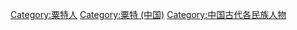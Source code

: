 [[Category:粟特人|Category:粟特人]]
[[Category:粟特_(中国)|Category:粟特 (中国)]]
[[Category:中国古代各民族人物|Category:中国古代各民族人物]]